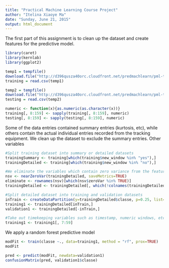 ```yaml
---
title: "Practical Machine Learning Course Project"
author: "Itelina Xiaoye Ma"
date: "Sunday, June 21, 2015"
output: html_document
---
```


The first part of this assignment is to clean up the dataset and create features for the predictive model. 
```r
library(caret)
library(kernlab)
library(ggplot2)

temp1 = tempfile()
download.file("http://d396qusza40orc.cloudfront.net/predmachlearn/pml-training.csv", temp1)
training = read.csv(temp1)

temp2 = tempfile()
download.file("http://d396qusza40orc.cloudfront.net/predmachlearn/pml-testing.csv", temp2)
testing = read.csv(temp2)

numeric <- function(x){as.numeric(as.character(x))}
training[, 8:159] <- sapply(training[, 8:159], numeric)
testing[, 8:159] <- sapply(testing[, 8:159], numeric)
```

Some of the data entries contained summary entries (kurtosis, etc), while others contain the actual individual entries recorded from the tracking equipment. We clean up the dataset to exclude the summary entries. Other variables 

```r
#Split training dataset into summary or detailed datasets
trainingSummary <- training[which(training$new_window %in% "yes"),]
trainingDetailed <- training[which(training$new_window %in% "no"),]

#We eliminate the variables which contain zero variance from the features list
nsv <- nearZeroVar(trainingDetailed, saveMetrics=TRUE)
eliminate <- rownames(nsv)[which(nsv$zeroVar %in% TRUE)]
trainingDetailed <- trainingDetailed[, which(!colnames(trainingDetailed) %in% eliminate)]

#Split detailed dataset into training and validation datasets
inTrain <- createDataPartition(y=trainingDetailed$classe, p=0.25, list=FALSE)
training1 <- trainingDetailed[inTrain,]
validation1 <- trainingDetailed[-inTrain,]

#Take out timekeeping variables such as timestamp, numeric windows, etc
training1 <- training1[, 7:59]
```

We apply a random forest predictive model
```r
modFit <- train(classe ~., data=training1, method = "rf", prox=TRUE)
modFit

pred <- predict(modFit, newdata=validation1)
confusionMatrix(pred, validation1$classe)

```